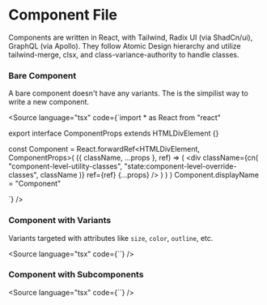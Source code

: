 
# Component File

<Meta title="Documentation/Components/File Types/component.tsx" />

Components are written in React, with Tailwind, Radix UI (via ShadCn/ui), GraphQL (via Apollo). They follow Atomic Design hierarchy and utilize tailwind-merge, clsx, and class-variance-authority to handle classes. 

### Bare Component

A bare component doesn't have any variants. The is the simpilist way to write a new component.

<Source language="tsx" code={`import * as React from "react"


export interface ComponentProps extends HTMLDivElement {}

const Component = React.forwardRef<HTMLDivElement, ComponentProps>(
  ({ className, ...props }, ref) => (
    <div
        className={cn(
            "component-level-utility-classes",
            "state:component-level-override-classes",
            className
        )}
        ref={ref}
        {...props}
    />
    )
  )
)
Component.displayName = "Component"

`} />

### Component with Variants

Variants targeted with attributes like `size`, `color`, `outline`, etc.

<Source language="tsx" code={``} />


### Component with Subcomponents

<Source language="tsx" code={``} />